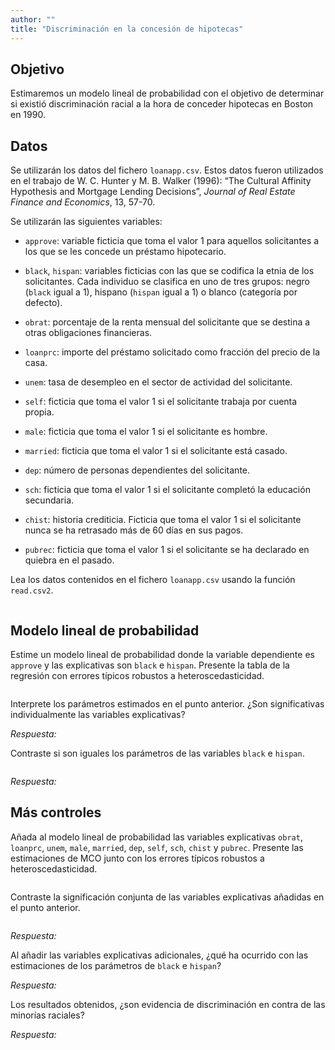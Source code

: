 ```yaml
---
author: ""
title: "Discriminación en la concesión de hipotecas"
---
```


## Objetivo

Estimaremos un modelo lineal de probabilidad con el objetivo de determinar si existió discriminación racial a la hora de conceder hipotecas en Boston en 1990.


## Datos

Se utilizarán los datos del fichero `loanapp.csv`. Estos datos fueron utilizados en el trabajo de W. C. Hunter y M. B. Walker (1996): "The Cultural Affinity Hypothesis and Mortgage Lending Decisions", *Journal of Real Estate Finance and Economics*, 13, 57-70.

Se utilizarán las siguientes variables:

- `approve`: variable ficticia que toma el valor 1 para aquellos solicitantes a los que se les concede un préstamo hipotecario.

- `black`, `hispan`: variables ficticias con las que se codifica la etnia de los solicitantes. Cada individuo se clasifica en uno de tres grupos: negro (`black` igual a 1), hispano (`hispan` igual a 1) o blanco (categoría por defecto).

- `obrat`: porcentaje de la renta mensual del solicitante que se destina a otras obligaciones financieras. 

- `loanprc`: importe del préstamo solicitado como fracción del precio de la casa.

- `unem`: tasa de desempleo en el sector de actividad del solicitante.

- `self`: ficticia que toma el valor 1 si el solicitante trabaja por cuenta propia.

- `male`: ficticia que toma el valor 1 si el solicitante es hombre.

- `married`: ficticia que toma el valor 1 si el solicitante está casado.

- `dep`: número de personas dependientes del solicitante.

- `sch`: ficticia que toma el valor 1 si el solicitante completó la educación secundaria.

- `chist`: historia crediticia. Ficticia que toma el valor 1 si el solicitante nunca se ha retrasado más de 60 días en sus pagos.

- `pubrec`: ficticia que toma el valor 1 si el solicitante se ha declarado en quiebra en el pasado.

::: {.callout-note appearance="simple"}
Lea los datos contenidos en el fichero `loanapp.csv` usando la función `read.csv2`.
:::

```r

```


## Modelo lineal de probabilidad

::: {.callout-note appearance="simple"}
Estime un modelo lineal de probabilidad donde la variable dependiente es `approve` y las explicativas son `black` e `hispan`. Presente la tabla de la regresión con errores típicos robustos a heteroscedasticidad.
:::

```r

```


::: {.callout-note appearance="simple"}
Interprete los parámetros estimados en el punto anterior. ¿Son significativas individualmente las variables explicativas?
:::

*Respuesta:* 

::: {.callout-note appearance="simple"}
Contraste si son iguales los parámetros de las variables `black` e `hispan`. 
:::

```r

```

*Respuesta:* 

## Más controles

::: {.callout-note appearance="simple"}
Añada al modelo lineal de probabilidad las variables explicativas `obrat`, `loanprc`, `unem`, `male`, `married`, `dep`, `self`, `sch`, `chist` y `pubrec`. Presente las estimaciones de MCO junto con los errores típicos robustos a heteroscedasticidad.
:::

```r

```

::: {.callout-note appearance="simple"}
Contraste la significación conjunta de las variables explicativas añadidas en el punto anterior.
:::

```r

```


*Respuesta:* 

::: {.callout-note appearance="simple"}
Al añadir las variables explicativas adicionales, ¿qué ha ocurrido con las estimaciones de los parámetros de `black` e `hispan`? 
:::

*Respuesta:* 


::: {.callout-note appearance="simple"}
Los resultados obtenidos, ¿son evidencia de discriminación en contra de las minorías raciales?
:::

*Respuesta:* 
